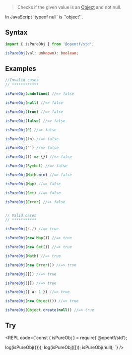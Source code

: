 
> Checks if the given value is an [Object](https://developer.mozilla.org/en-US/docs/Web/JavaScript/Reference/Global_Objects/Object) and not null.

<Callout type="info">
In JavaScript `typeof null` is `'object'`.
</Callout>

## Syntax

```ts
import { isPureObj } from '@opentf/std';

isPureObj(val: unknown): boolean;
```

## Examples

```ts
//Invalid cases
// ************

isPureObj(undefined) //=> false

isPureObj(null) //=> false

isPureObj(true) //=> false

isPureObj(false) //=> false

isPureObj(0) //=> false

isPureObj(1n) //=> false

isPureObj('') //=> false

isPureObj(() => {}) //=> false

isPureObj(Symbol) //=> false

isPureObj(Math.min) //=> false

isPureObj(Map) //=> false

isPureObj(Set) //=> false

isPureObj(Error) //=> false


// Valid cases
// ***********

isPureObj(/./) //=> true

isPureObj(new Map()) //=> true

isPureObj(new Set()) //=> true

isPureObj(Math) //=> true

isPureObj(new Error()) //=> true

isPureObj([]) //=> true

isPureObj({}) //=> true

isPureObj({ a: 1 }) //=> true

isPureObj(new Object()) //=> true

isPureObj(Object.create(null)) //=> true
```

## Try

<REPL code={`const { isPureObj } = require('@opentf/std');

log(isPureObj({}));
log(isPureObj([]));
isPureObj(null);
`} />